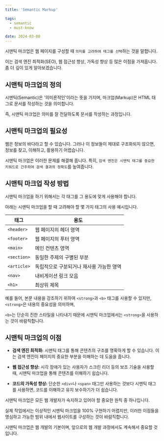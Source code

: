 ```yaml
---
title: 'Semantic Markup'

tags:
  - semantic
  - must-know

date: 2024-03-08
---
```


시맨틱 마크업은 웹 페이지를 구성할 때 `의미를 고려하여 태그를 선택`하는 것을 말합니다.

이는 검색 엔진 최적화(SEO), 웹 접근성 향상, 가독성 향상 등 많은 이점을 가져옵니다. 좀 더 깊이 있게 알아보겠습니다.

## 시맨틱 마크업의 정의

시맨틱(Semantic)은 '의미론적인'이라는 뜻을 가지며, 마크업(Markup)은 HTML 태그로 문서를 작성하는 것을 의미합니다.

즉, 시맨틱 마크업은 의미를 잘 전달하도록 문서를 작성하는 과정입니다.

## 시맨틱 마크업의 필요성

웹은 정보의 바다라고 할 수 있습니다. 그러나 이 정보들이 제대로 구조화되지 않으면, 정보를 찾고, 이해하고, 활용하기 어렵습니다.

시맨틱 마크업은 이러한 문제를 해결해 줍니다. 특히, `검색 엔진은 시맨틱 태그를 중요한 키워드로 간주하여 검색 결과의 정확도`를 높여줍니다.

## 시맨틱 마크업 작성 방법

시맨틱 마크업을 하기 위해서는 각 태그를 그 용도에 맞게 사용해야 합니다.

아래는 시맨틱 마크업을 할 때 고려해야 할 몇 가지 태그의 사용 예시입니다.

| 태그        | 용도                                     |
| ----------- | ---------------------------------------- |
| `<header>`  | 웹 페이지의 헤더 영역                    |
| `<footer>`  | 웹 페이지의 푸터 영역                    |
| `<main>`    | 메인 컨텐츠 영역                         |
| `<section>` | 동일한 주제의 구별된 부분                |
| `<article>` | 독립적으로 구분되거나 재사용 가능한 영역 |
| `<nav>`     | 내비게이션 링크 모음                     |
| `<h1>`      | 최상위 제목                              |

예를 들어, 본문 내용을 강조하기 위하여 `<strong>`과 `<b>` 태그를 사용할 수 있지만, `<strong>`은 내용의 중요성을 의미하며,

`<b>`는 단순히 진한 스타일을 나타내기 때문에 시맨틱 마크업에서는 `<strong>`을 사용하는 것이 바람직합니다.

## 시맨틱 마크업의 이점

- **검색 엔진 최적화:** 시맨틱 태그를 통해 콘텐츠의 구조를 명확하게 할 수 있습니다. 이는 검색 엔진이 페이지의 중요한 부분을 이해하는 데 도움을 줍니다.

- **웹 접근성 향상:** 시각 장애가 있는 사용자가 스크린 리더 등의 보조 기술을 사용할 때, 시맨틱 마크업을 통해 콘텐츠를 이해하기 쉽습니다.

- **코드의 가독성 향상:** 단순한 `<div>`나 `<span>` 태그만 사용하는 것보다 시맨틱 태그를 사용하면, 코드를 이해하고 유지 보수하기가 더 쉽습니다.

시맨틱 마크업은 모든 웹 개발자가 숙지하고 있어야 할 중요한 원칙 중 하나입니다. 

실제 작업에서는 이상적인 시맨틱 마크업을 100% 구현하기 어렵지만, 이러한 이점들을 명심하고 가능한 범위 내에서 웹사이트를 구성하는 것이 바람직합니다.

시맨틱 마크업은 웹 개발의 기본이며, 앞으로의 웹 개발 과정에서도 계속해서 중요할 것입니다.

